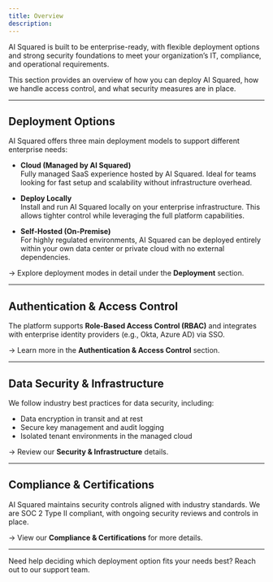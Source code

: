 ```yaml
---
title: Overview
description:
---
```


AI Squared is built to be enterprise-ready, with flexible deployment options and strong security foundations to meet your organization’s IT, compliance, and operational requirements.

This section provides an overview of how you can deploy AI Squared, how we handle access control, and what security measures are in place.

---

## Deployment Options

AI Squared offers three main deployment models to support different enterprise needs:

- **Cloud (Managed by AI Squared)**  
  Fully managed SaaS experience hosted by AI Squared. Ideal for teams looking for fast setup and scalability without infrastructure overhead.

- **Deploy Locally**  
  Install and run AI Squared locally on your enterprise infrastructure. This allows tighter control while leveraging the full platform capabilities.

- **Self-Hosted (On-Premise)**  
  For highly regulated environments, AI Squared can be deployed entirely within your own data center or private cloud with no external dependencies.

→ Explore deployment modes in detail under the **Deployment** section.

---

## Authentication & Access Control

The platform supports **Role-Based Access Control (RBAC)** and integrates with enterprise identity providers (e.g., Okta, Azure AD) via SSO.

→ Learn more in the **Authentication & Access Control** section.

---

## Data Security & Infrastructure

We follow industry best practices for data security, including:

- Data encryption in transit and at rest
- Secure key management and audit logging
- Isolated tenant environments in the managed cloud

→ Review our **Security & Infrastructure** details.

---

## Compliance & Certifications

AI Squared maintains security controls aligned with industry standards. We are SOC 2 Type II compliant, with ongoing security reviews and controls in place.

→ View our **Compliance & Certifications** for more details.

---

Need help deciding which deployment option fits your needs best? Reach out to our support team.

